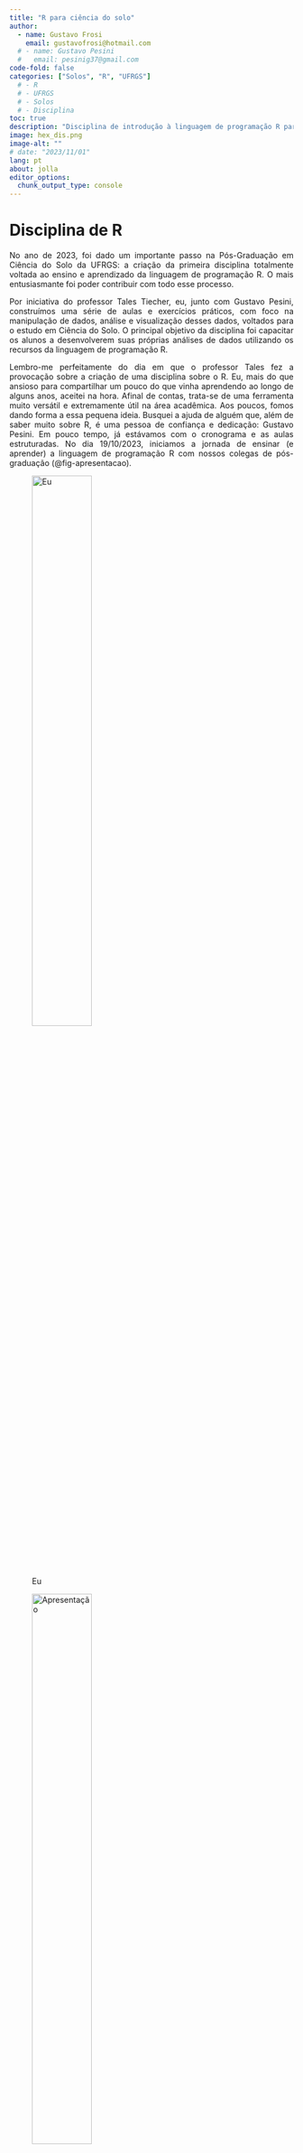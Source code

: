 ```yaml
---
title: "R para ciência do solo"
author:
  - name: Gustavo Frosi
    email: gustavofrosi@hotmail.com
  # - name: Gustavo Pesini
  #   email: pesinig37@gmail.com
code-fold: false
categories: ["Solos", "R", "UFRGS"]
  # - R
  # - UFRGS
  # - Solos
  # - Disciplina
toc: true
description: "Disciplina de introdução à linguagem de programação R para estudos em Ciência do Solo - UFRGS"
image: hex_dis.png
image-alt: ""
# date: "2023/11/01"
lang: pt
about: jolla
editor_options: 
  chunk_output_type: console
---
```


::: {style="text-align: justify"}

# Disciplina de R

No ano de 2023, foi dado um importante passo na Pós-Graduação em Ciência do Solo da UFRGS: a criação da primeira disciplina totalmente voltada ao ensino e aprendizado da linguagem de programação R. O mais entusiasmante foi poder contribuir com todo esse processo.

Por iniciativa do professor Tales Tiecher, eu, junto com Gustavo Pesini, construímos uma série de aulas e exercícios práticos, com foco na manipulação de dados, análise e visualização desses dados, voltados para o estudo em Ciência do Solo. O principal objetivo da disciplina foi capacitar os alunos a desenvolverem suas próprias análises de dados utilizando os recursos da linguagem de programação R.

Lembro-me perfeitamente do dia em que o professor Tales fez a provocação sobre a criação de uma disciplina sobre o R. Eu, mais do que ansioso para compartilhar um pouco do que vinha aprendendo ao longo de alguns anos, aceitei na hora. Afinal de contas, trata-se de uma ferramenta muito versátil e extremamente útil na área acadêmica. Aos poucos, fomos dando forma a essa pequena ideia. Busquei a ajuda de alguém que, além de saber muito sobre R, é uma pessoa de confiança e dedicação: Gustavo Pesini. Em pouco tempo, já estávamos com o cronograma e as aulas estruturadas. No dia 19/10/2023, iniciamos a jornada de ensinar (e aprender) a linguagem de programação R com nossos colegas de pós-graduação (@fig-apresentacao).

::: {#fig-apresentacao layout-ncol=1}

![Eu](ima/apre.jpg){fig-align="center" width="50%" #fig-eu}

![Apresentação](ima/apre1.png){fig-align="center" width="50%" #fig-apre}

Primeira aula da disciplina de R para Ciência do Solo da UFRGS
:::


<!-- ![Primeira aula da disciplina de R para Ciência do Solo da UFRGS](ima/apre.jpg){fig-align="center" width="50%"} -->

<!-- ![Primeira aula da disciplina de R para Ciência do Solo da UFRGS](ima/apre1.png){fig-align="center" width="100%"} -->

## Cronograma

Um total de nove aulas foram produzidas (@tbl-crono) e ministradas ao longo de pouco mais de um mês. O conteúdo programático começou pelos fundamentos, considerando que alguns alunos nunca haviam tido contato prévio com a ferramenta. Assim, iniciamos com uma introdução ao ambiente, abordando os conceitos mais básicos do funcionamento de uma linguagem de programação. Na segunda etapa, o foco foi direcionado para a análise de dados, incluindo procedimentos de manipulação e visualização de dados, além da aplicação dos principais testes estatísticos. Por fim, a última etapa consistiu em uma breve explanação sobre análise multivariada e na criação de relatórios com o R.

```r
#| label: tbl-crono
#| echo: false
#| tbl-cap: Cronograma das aulas do curso

library(gt)

# Dados
cronograma <- data.frame(
  Aula = 1:9,
  Tópicos = c(
    "Apresentação da disciplina, lógica de programação para não programadores, histórico do R, aplicação à Ciência do Solo, instalação de softwares",
    "Interface do R, sintaxe básica, operadores, objetos e classes de objetos no R",
    "Operações matemáticas, estruturas de repetição e seleção, funções, organização de planilhas",
    "Importação de dados, organização, filtro, seleção, transformação de variáveis, exportação de dados",
    "Gráficos no R com ggplot2, gramática de gráficos, gráficos de pontos, barras, linhas e composição",
    "Estatística descritiva, ANOVA, testes de comparação de médias",
    "Modelos mistos, correlação e regressões",
    "Testes não paramétricos",
    "PCA, análise discriminante, relatórios automáticos"
  )
)

# Tabela com gt
cronograma %>%
  gt() %>%
  cols_label(
    Aula = "Aula",
    Tópicos = "Tópicos"
  ) %>%
  opt_table_font(
    font = "Arial"
  ) %>%
  tab_options(
    table.font.size = px(18),
    heading.align = "center" # Centralizar o título
  )
```

## A experiência 

Para mim, foi uma oportunidade incrível participar desta disciplina. Não apenas pela dinâmica de estruturar, organizar e conduzir as atividades, mas também por ensinar algo que terá um impacto direto no trabalho dos meus colegas e amigos da pós-graduação. É claro que, assim como outras, esta disciplina representa apenas um ponto de partida; muito estudo ainda será necessário no futuro.

Foi fascinante observar como, ao longo do tempo, os alunos foram capazes de realizar todas as tarefas propostas e de avançar de forma autônoma, mesmo após o término da disciplina. Isso é ainda mais relevante considerando que uma ferramenta como a programação não é algo convencional para a maioria das pessoas, mesmo dentro da academia.

Quero deixar registrado meu agradecimento ao PPGCS por aceitar a iniciativa, ao professor Tales Tiecher pela provocação, incentivo e apoio ao longo desse processo, e ao Gustavo Pesini por colaborar comigo e compartilhar a responsabilidade para que tudo ocorresse conforme o planejado.


# Relatos

Para trazer um pouco das "vozes" e da vivência de quem participou do processo, fiz questão de perguntar a alguns dos envolvidos como foi a experiência e se houve benefícios pessoais.

Abaixo estão os relatos não apenas das pessoas que viabilizaram e permitiram a realização da disciplina, mas também de quem se dispôs a aprender um pouco sobre a ferramenta.

> A disciplina "R Aplicado à Ciência do Solo", organizada e ministrada com a participação do Doutorando Gustavo Frosi do PPGCS, foi um marco importante na formação e capacitação dos alunos. Ao longo do curso, foram atendidas as expectativas quanto à construção e condução do conteúdo, que proporcionou uma sólida base no uso do software R como ferramenta essencial para análise e visualização de dados na Ciência do Solo. A disciplina destacou a relevância do aprendizado de ferramentas computacionais, independentemente da área, mostrando como elas podem otimizar o trabalho de análise de dados e contribuir para o avanço na interpretação e apresentação de dados. A contribuição dessa disciplina ao PPGCS foi imensa, pois além de enriquecer o currículo, ofereceu aos alunos uma valiosa oportunidade de aprimoramento, capacitando-os para desafios futuros na área científica e profissional. A experiência proporcionada foi um grande diferencial na formação dos alunos do PPGCS da UFGRS.
> - Tales Tiecher (Professor de Química do Solo do Departamento de Solos da Faculdade de Agronomia da UFRGS)

> São perguntas difíceis. Por que eu topei fazer disciplina aquela vez? Eu acho que foi mais por um desafio. Porque quando você tem que passar informação para alguém, você precisa primeiro saber sobre o que tu estás falando. Não necessariamente você precisa dominar aquele assunto, mas entender do que tu estás querendo dizer. Então, acho que foi mais por isso mesmo, sabe? Mais por um desafio. Porque se eu tenho que falar para as pessoas sobre regressão, eu vou atrás de aprender sobre o que é regressão e isso foi importante porque depois deu para ver como resultado que eu tive de ir atrás e buscar material, de buscar um monte de coisa que foi bem bacana. Então, acho que mais por isso.
Eu acho que a importância para o programa é bastante grande, visto que a gente usa muito esse tipo de abordagem para avaliar dados. Nós trabalhamos muito com a experimentação agrícola, que envolve esse tipo de análise, que com essas ferramentas se dá para fazer esse tipo de análise de forma rápida, facilitada, automatizada, e que é importante para nós aqui como estudantes na pós-graduação. Acho que seria isso.
E, para mim, obviamente, foi algo bastante importante, porque, claro, quando você desafia a fazer um trabalho, tu tens que saber sobre o que tu tá falando, voltando lá no início do que eu estive falando. Mas, com certeza, eu aprendi bastante coisa com as tuas aulas, como aluno também, já que eu estava matriculado e passando algumas coisas também. Então foi mais ou menos isso.
> - Gustavo Pesini (Mestrando em Ciência do Solo - UFRGS)

> Fazer o curso de R desenvolvido no Programa de Pós-Graduação em Ciência do Solo foi uma experiência transformadora para mim. Eu comecei do zero, sem nenhum conhecimento na área, e com o curso consegui aprender a organizar e analisar dados, além de criar gráficos de forma prática. O que mais gostei foi como os conceitos foram explicados de maneira clara e acessível, o que me ajudou a entender temas que antes pareciam complexos. Esse aprendizado também complementou muito bem os conteúdos da disciplina de estatística que estou estudando. Recomendo o curso do R, principalmente às pessoas que, estão iniciando na análise de dados e querem construir uma base sólida.
> - Alder Duarte (Doutorando em Ciência do Solo - UFRGS)

> Minha experiência no curso de R foi muito desafiadora, pois nunca havia trabalhado com programação, e ainda mais considerando análises estatísticas. Assim, foi muito gratificante aprender e descobrir que, com a programação, eu poderia obter uma análise completa sobre meu mundo de dados – e falo "um mundo" porque há muita coisa. A abordagem por parte da equipe que ofereceu o curso facilitou muito meu trabalho, permitindo otimizar meu tempo.
> - Anahi Ferreira (Mestranda em Ciência do Solo - UFRGS)

> Tive muita satisfação com a disciplina de R. O conteúdo foi relevante e bem estruturado, desde conceitos básicos até aplicações práticas. Isso me permitiu aprender a criar scripts tanto análise dos dados quanto na criação de gráficos para minha pesquisa. Além disso, a introdução de tópicos sobre a visualização dos dados, com o uso do pacote ggplot2, foi uma ótima forma para ver as possibilidades de aplicação do R. Os professores demonstraram grande domínio do R e seus pacotes, sempre disposto a esclarecer dúvidas e oferecer exemplos práticos relacionados a nossa área de pesquisa. No geral, foi uma experiência muito positiva e enriquecedora. Me permitiu ter contato com uma ferramenta muito boa e que será de muita ajuda em meus trabalhos. Hoje, sem necessitar de auxílio do professor, já consigo criar meus próprios scripts para atender as minhas demandas. Agradeço pela oportunidade de participar dessa disciplina.
> - Kayn Eduardo (Mestrando em Ciência do Solo - UFRGS)


# Análise dos relatos!

Óbvio que uma parte analítica não poderia faltar!

Realizei uma pequena análise dos relatos acima. O objetivo foi identificar, no conjunto total de textos, quais emoções foram transmitidas.

Sem muita enrolação, a @fig-emocao apresenta as contagens totais de cada emoção. Observa-se que a maioria expressou frases com sentimentos positivos, o que reforça a relevância da disciplina.

```r
#| label: fig-emocao
#| echo: false
#| message: false
#| warning: false
#| fig-cap: Emoções passadas pelos relatos da disciplina

# sentimento --------------------------------------------------------------
library(stopwords)
library(tidyverse)
library(syuzhet)

relatos <- tibble(
  Nome = c(
    "Tales Tiecher",
    "Gustavo Pesini",
    "Alder Duarte",
    "Anahi Ferreira",
    "Kayn Eduardo"
  ),
  Relato = c(
    "A disciplina \"R Aplicado à Ciência do Solo\", organizada e ministrada com a participação do Doutorando Gustavo Frosi do PPGCS, foi um marco importante na formação e capacitação dos alunos. Ao longo do curso, foram atendidas as expectativas quanto à construção e condução do conteúdo, que proporcionou uma sólida base no uso do software R como ferramenta essencial para análise e visualização de dados na Ciência do Solo. A disciplina destacou a relevância do aprendizado de ferramentas computacionais, independentemente da área, mostrando como elas podem otimizar o trabalho de análise de dados e contribuir para o avanço na interpretação e apresentação de dados. A contribuição dessa disciplina ao PPGCS foi imensa, pois além de enriquecer o currículo, ofereceu aos alunos uma valiosa oportunidade de aprimoramento, capacitando-os para desafios futuros na área científica e profissional. A experiência proporcionada foi um grande diferencial na formação dos alunos do PPGCS da UFGRS.",
    "São perguntas difíceis. Por que eu topei fazer disciplina aquela vez? Eu acho que foi mais por um desafio. Porque quando você tem que passar informação para alguém, você precisa primeiro saber sobre o que tu estás falando. Não necessariamente você precisa dominar aquele assunto, mas entender do que tu estás querendo dizer. Então, acho que foi mais por isso mesmo, sabe? Mais por um desafio. Porque se eu tenho que falar para as pessoas sobre regressão, eu vou atrás de aprender sobre o que é regressão e isso foi importante porque depois deu para ver como resultado que eu tive de ir atrás e buscar material, de buscar um monte de coisa que foi bem bacana. Então, acho que mais por isso. Eu acho que a importância para o programa é bastante grande, visto que a gente usa muito esse tipo de abordagem, de avaliar dados, de, sei lá, trabalhar com a parte bastante. Nós trabalhamos muito com a experimentação agrícola, que envolve esse tipo de análise, que com essas ferramentas se dá para fazer esse tipo de análise de forma rápida, facilitada, automatizada, e que é importante para nós aqui como estudantes na pós-graduação. Acho que seria isso. E, para mim, obviamente, foi algo bastante importante, porque, claro, quando você desafia a fazer um trabalho, tu tens que saber sobre o que tu tá falando, voltando lá no início do que eu estive falando. Mas, com certeza, eu aprendi bastante coisa com as tuas aulas, como aluno também, já que eu estava matriculado e passando algumas coisas também. Então foi mais ou menos isso.",
    "Fazer o curso de R desenvolvido no Programa de Post-Graduação em Ciência do Solo foi uma experiência transformadora para mim. Eu comecei do zero, sem nenhum conhecimento na área, e com o curso consegui aprender a organizar e analisar dados, além de criar gráficos de forma prática. O que mais gostei foi como os conceitos foram explicados de maneira clara e acessível, o que me ajudou a entender temas que antes pareciam complexos. Esse aprendizado também complementou muito bem os conteúdos da disciplina de estatística que estou estudando. Recomendo o curso do R, principalmente às pessoas que, estão iniciando na análise de dados e querem construir uma base sólida.",
    "Minha experiência no curso de R foi muito desafiadora, pois nunca havia trabalhado com programação, e ainda mais considerando análises estatísticas. Assim, foi muito gratificante aprender e descobrir que, com a programação, eu poderia obter uma análise completa sobre meu mundo de dados – e falo \"um mundo\" porque há muita coisa. A abordagem por parte da equipe que ofereceu o curso facilitou muito meu trabalho, permitindo otimizar meu tempo.",
    "Tive muita satisfação com a disciplina de R. O conteúdo foi relevante e bem estruturado, desde conceitos básicos até aplicações práticas. Isso me permitiu aprender a criar scripts tanto análise dos dados quanto na criação de gráficos para minha pesquisa. Além disso, a introdução de tópicos sobre a visualização dos dados, com o uso do pacote ggplot2, foi uma ótima forma para ver as possibilidades de aplicação do R. Os professores demonstraram grande domínio do R e seus pacotes, sempre disposto a esclarecer dúvidas e oferecer exemplos práticos relacionados a nossa área de pesquisa. No geral, foi uma experiência muito positiva e enriquecedora. Me permitiu ter contato com uma ferramenta muito boa e que será de muita ajuda em meus trabalhos. Hoje, sem necessitar de auxílio do professor, já consigo criar meus próprios scripts para atender as minhas demandas. Agradeço pela oportunidade de participar dessa disciplina."
  )
)

sentimentcheck <- get_nrc_sentiment(relatos$Relato, 
                                    language = "portuguese")
# head(sentimentcheck)

textdf <- cbind(relatos$Relato,sentimentcheck)
sentimentdf <- data.frame(colSums(textdf[,2:11]))
names(sentimentdf) <- "SentimentCount"
sentimentdf <- cbind("sentiment"=rownames(sentimentdf),sentimentdf)
# head(sentimentdf)

sentimentdf$sentiment  <- c(
  "raiva",
  "antecipação",
  "desgosto",
  "medo",
  "alegria",
  "tristeza",
  "surpresa",
  "confiança",
  "negativo",
  "positivo"
)

x <-ggplot(sentimentdf) +
  aes(x=fct_reorder(sentiment, SentimentCount),y=SentimentCount)  +
  geom_bar(stat='identity', fill = "#869d16", 
           col = "#1a223d") + 
  coord_flip() +
  geom_text(aes(x = sentiment, y = SentimentCount,
                label = SentimentCount), 
            nudge_y = -1, col = "white", size = 5) +
theme_minimal(20) +
  labs(x = NULL, y = "Contagem")
x


```

:::


::: .footer
No final de tudo, tudo só foi feito para ajudar!
:::
